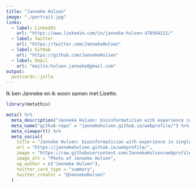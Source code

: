 ```yaml
---
title: "Janneke Hulsen"
image: "./portrait.jpg"
links:
  - label: LinkedIn
    url: "https://www.linkedin.com/in/janneke-hulsen-470564131/"
  - label: Twitter
    url: "https://twitter.com/JannekeHulsen"
  - label: GitHub
    url: "https://github.com/JannekeHulsen"
  - label: Email
    url: "mailto:hulsen.janneke@gmail.com"
output:
  postcards::jolla
---
```

 
Ik ben Janneke en ik woon samen met Lisette.

```r
library(metathis)

meta() %>%
  meta_description("Janneke Hulsen: bioinformatician with experience in single-cell data analysis and immunology") %>%
  meta_name("github-repo" = "jannekehulsen.github.io/webprofile/") %>%
  meta_viewport() %>%
  meta_social(
    title = "Janneke Hulsen: bioinformatician with experience in single-cell data analysis and immunology",
    url = "https://jannekehulsen.github.io/webprofile/",
    image = "https://raw.githubusercontent.com/JannekeHulsen/webprofile/main/portrait.jpg",
    image_alt = "Photo of Janneke Hulsen",
    og_author = c("Janneke Hulsen"),
    twitter_card_type = "summary",
    twitter_creator = "@JannekeHulsen"
  )
```

